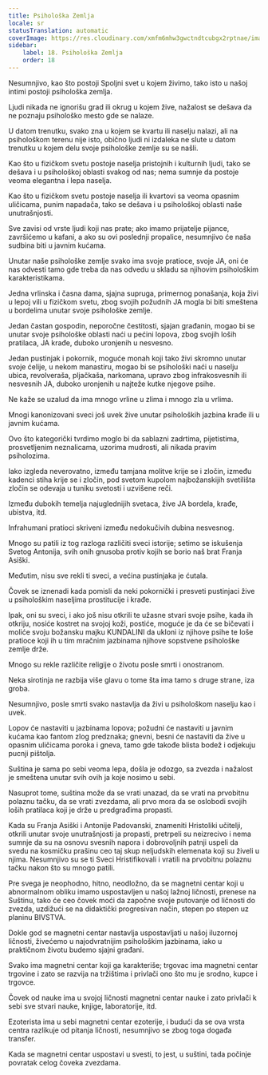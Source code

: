 ```yaml
---
title: Psihološka Zemlja
locale: sr
statusTranslation: automatic
coverImage: https://res.cloudinary.com/xmfm6mhw3gwctndtcubgx2rptnae/image/upload/v1741354419/small_cover_la_gran_rebelion_28716e29d2.webp
sidebar:
    label: 18. Psihološka Zemlja
    order: 18
---
```

Nesumnjivo, kao što postoji Spoljni svet u kojem živimo, tako isto u našoj intimi postoji psihološka zemlja.

Ljudi nikada ne ignorišu grad ili okrug u kojem žive, nažalost se dešava da ne poznaju psihološko mesto gde se nalaze.

U datom trenutku, svako zna u kojem se kvartu ili naselju nalazi, ali na psihološkom terenu nije isto, obično ljudi ni izdaleka ne slute u datom trenutku u kojem delu svoje psihološke zemlje su se našli.

Kao što u fizičkom svetu postoje naselja pristojnih i kulturnih ljudi, tako se dešava i u psihološkoj oblasti svakog od nas; nema sumnje da postoje veoma elegantna i lepa naselja.

Kao što u fizičkom svetu postoje naselja ili kvartovi sa veoma opasnim uličicama, punim napadača, tako se dešava i u psihološkoj oblasti naše unutrašnjosti.

Sve zavisi od vrste ljudi koji nas prate; ako imamo prijatelje pijance, završićemo u kafani, a ako su ovi poslednji propalice, nesumnjivo će naša sudbina biti u javnim kućama.

Unutar naše psihološke zemlje svako ima svoje pratioce, svoje JA, oni će nas odvesti tamo gde treba da nas odvedu u skladu sa njihovim psihološkim karakteristikama.

Jedna vrlinska i časna dama, sjajna supruga, primernog ponašanja, koja živi u lepoj vili u fizičkom svetu, zbog svojih požudnih JA mogla bi biti smeštena u bordelima unutar svoje psihološke zemlje.

Jedan častan gospodin, neporočne čestitosti, sjajan građanin, mogao bi se unutar svoje psihološke oblasti naći u pećini lopova, zbog svojih loših pratilaca, JA krađe, duboko uronjenih u nesvesno.

Jedan pustinjak i pokornik, moguće monah koji tako živi skromno unutar svoje ćelije, u nekom manastiru, mogao bi se psihološki naći u naselju ubica, revolveraša, pljačkaša, narkomana, upravo zbog infrakosvesnih ili nesvesnih JA, duboko uronjenih u najteže kutke njegove psihe.

Ne kaže se uzalud da ima mnogo vrline u zlima i mnogo zla u vrlima.

Mnogi kanonizovani sveci još uvek žive unutar psiholoških jazbina krađe ili u javnim kućama.

Ovo što kategorički tvrdimo moglo bi da sablazni zadrtima, pijetistima, prosvetljenim neznalicama, uzorima mudrosti, ali nikada pravim psiholozima.

Iako izgleda neverovatno, između tamjana molitve krije se i zločin, između kadenci stiha krije se i zločin, pod svetom kupolom najbožanskijih svetilišta zločin se odevaja u tuniku svetosti i uzvišene reči.

Između dubokih temelja najuglednijih svetaca, žive JA bordela, krađe, ubistva, itd.

Infrahumani pratioci skriveni između nedokučivih dubina nesvesnog.

Mnogo su patili iz tog razloga različiti sveci istorije; setimo se iskušenja Svetog Antonija, svih onih gnusoba protiv kojih se borio naš brat Franja Asiški.

Međutim, nisu sve rekli ti sveci, a većina pustinjaka je ćutala.

Čovek se iznenadi kada pomisli da neki pokornički i presveti pustinjaci žive u psihološkim naseljima prostitucije i krađe.

Ipak, oni su sveci, i ako još nisu otkrili te užasne stvari svoje psihe, kada ih otkriju, nosiće kostret na svojoj koži, postiće, moguće je da će se bičevati i moliće svoju božansku majku KUNDALINI da ukloni iz njihove psihe te loše pratioce koji ih u tim mračnim jazbinama njihove sopstvene psihološke zemlje drže.

Mnogo su rekle različite religije o životu posle smrti i onostranom.

Neka sirotinja ne razbija više glavu o tome šta ima tamo s druge strane, iza groba.

Nesumnjivo, posle smrti svako nastavlja da živi u psihološkom naselju kao i uvek.

Lopov će nastaviti u jazbinama lopova; požudni će nastaviti u javnim kućama kao fantom zlog predznaka; gnevni, besni će nastaviti da žive u opasnim uličicama poroka i gneva, tamo gde takođe blista bodež i odjekuju pucnji pištolja.

Suština je sama po sebi veoma lepa, došla je odozgo, sa zvezda i nažalost je smeštena unutar svih ovih ja koje nosimo u sebi.

Nasuprot tome, suština može da se vrati unazad, da se vrati na prvobitnu polaznu tačku, da se vrati zvezdama, ali prvo mora da se oslobodi svojih loših pratilaca koji je drže u predgrađima propasti.

Kada su Franja Asiški i Antonije Padovanski, znameniti Hristoliki učitelji, otkrili unutar svoje unutrašnjosti ja propasti, pretrpeli su neizrecivo i nema sumnje da su na osnovu svesnih napora i dobrovoljnih patnji uspeli da svedu na kosmičku prašinu ceo taj skup neljudskih elemenata koji su živeli u njima. Nesumnjivo su se ti Sveci Hristifikovali i vratili na prvobitnu polaznu tačku nakon što su mnogo patili.

Pre svega je neophodno, hitno, neodložno, da se magnetni centar koji u abnormalnom obliku imamo uspostavljen u našoj lažnoj ličnosti, prenese na Suštinu, tako će ceo čovek moći da započne svoje putovanje od ličnosti do zvezda, uzdižući se na didaktički progresivan način, stepen po stepen uz planinu BIVSTVA.

Dokle god se magnetni centar nastavlja uspostavljati u našoj iluzornoj ličnosti, živećemo u najodvratnijim psihološkim jazbinama, iako u praktičnom životu budemo sjajni građani.

Svako ima magnetni centar koji ga karakteriše; trgovac ima magnetni centar trgovine i zato se razvija na tržištima i privlači ono što mu je srodno, kupce i trgovce.

Čovek od nauke ima u svojoj ličnosti magnetni centar nauke i zato privlači k sebi sve stvari nauke, knjige, laboratorije, itd.

Ezoterista ima u sebi magnetni centar ezoterije, i budući da se ova vrsta centra razlikuje od pitanja ličnosti, nesumnjivo se zbog toga događa transfer.

Kada se magnetni centar uspostavi u svesti, to jest, u suštini, tada počinje povratak celog čoveka zvezdama.

